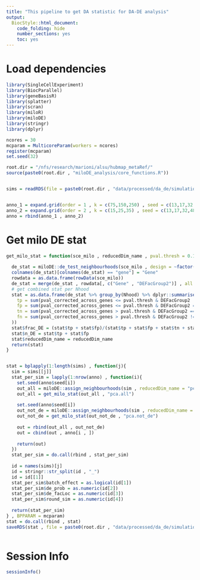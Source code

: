 ```yaml
---
title: "This pipeline to get DA statistic for DA-DE analysis"
output:
  BiocStyle::html_document:
    code_folding: hide
    number_sections: yes
    toc: yes  
---
```

# Load dependencies

```r

library(SingleCellExperiment)
library(BiocParallel)
library(geneBasisR)
library(splatter)
library(scran)
library(miloR)
library(miloDE)
library(stringr)
library(dplyr)

ncores = 30
mcparam = MulticoreParam(workers = ncores)
register(mcparam)
set.seed(32)

root.dir = "/nfs/research/marioni/alsu/hubmap_metaRef/"
source(paste0(root.dir , "miloDE_analysis/core_functions.R"))


sims = readRDS(file = paste0(root.dir , "data/processed/da_de/simulations_splatter/sims.Rds"))


anno_1 = expand.grid(order = 1 , k = c(75,150,250) , seed = c(13,17,32,48,56))
anno_2 = expand.grid(order = 2 , k = c(15,25,35) , seed = c(13,17,32,48,56))
anno = rbind(anno_1 , anno_2)


```

# Get milo DE stat

```r


get_milo_stat = function(sce_milo , reducedDim_name , pval.thresh = 0.1){
  
  de_stat = miloDE::de_test_neighbourhoods(sce_milo , design = ~factor(Group) , covariates = c("sample" , "Group") , min_n_cells_per_sample = 1, min_count = 0 , verbose = F)
  colnames(de_stat)[colnames(de_stat) == "gene"] = "Gene"
  rowdata = as.data.frame(rowData(sce_milo))
  de_stat = merge(de_stat , rowdata[, c("Gene" , "DEFacGroup2")] , all.x = T , all.y = F)
  # get combined stat per Nhood
  stat = as.data.frame(de_stat %>% group_by(Nhood) %>% dplyr::summarise(
    tp = sum(pval_corrected_across_genes <= pval.thresh & DEFacGroup2 != 1) ,
    fp = sum(pval_corrected_across_genes <= pval.thresh & DEFacGroup2 == 1) , 
    tn = sum(pval_corrected_across_genes > pval.thresh & DEFacGroup2 == 1) , 
    fn = sum(pval_corrected_across_genes > pval.thresh & DEFacGroup2 != 1)
  ))
  stat$frac_DE = (stat$tp + stat$fp)/(stat$tp + stat$fp + stat$tn + stat$fn)
  stat$n_DE = stat$tp + stat$fp
  stat$reducedDim_name = reducedDim_name
  return(stat)
}


stat = bplapply(1:length(sims) , function(j){
  sim = sims[[j]]
  stat_per_sim = lapply(1:nrow(anno) , function(i){
    set.seed(anno$seed[i])
    out_all = miloDE::assign_neighbourhoods(sim , reducedDim_name = "pca.all" , order = anno$order[i] , k = anno$k[i] , d = 5 , verbose = F , filtering = T)
    out_all = get_milo_stat(out_all , "pca.all")
    
    set.seed(anno$seed[i])
    out_not_de = miloDE::assign_neighbourhoods(sim , reducedDim_name = "pca.not_de" , order = anno$order[i] , k = anno$k[i] , d = 5 , verbose = F , filtering = T)
    out_not_de = get_milo_stat(out_not_de , "pca.not_de")
    
    out = rbind(out_all , out_not_de)
    out = cbind(out , anno[i , ])
    
    return(out)
  })
  stat_per_sim = do.call(rbind , stat_per_sim)
  
  id = names(sims)[j]
  id = stringr::str_split(id , "_")
  id = id[[1]]
  stat_per_sim$batch_effect = as.logical(id[1])
  stat_per_sim$de_prob = as.numeric(id[2])
  stat_per_sim$de_facLoc = as.numeric(id[3])
  stat_per_sim$round_sim = as.numeric(id[4])
  
  return(stat_per_sim)
} , BPPARAM = mcparam)
stat = do.call(rbind , stat)
saveRDS(stat , file = paste0(root.dir , "data/processed/da_de/simulations_splatter/stat_de.Rds"))



```


# Session Info

```r
sessionInfo()
```
